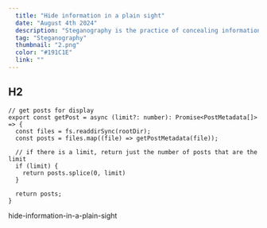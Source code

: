 ```yaml
---
  title: "Hide information in a plain sight"
  date: "August 4th 2024"
  description: "Steganography is the practice of concealing information within another message or physical object to avoid detection. Steganography can be used to..."
  tag: "Steganography"
  thumbnail: "2.png"
  color: "#191C1E"
  link: ""
---
```


## H2

```
// get posts for display
export const getPost = async (limit?: number): Promise<PostMetadata[]> => {
  const files = fs.readdirSync(rootDir);
  const posts = files.map((file) => getPostMetadata(file));

  // if there is a limit, return just the number of posts that are the limit
  if (limit) {
    return posts.splice(0, limit)
  }

  return posts;
}
```

hide-information-in-a-plain-sight